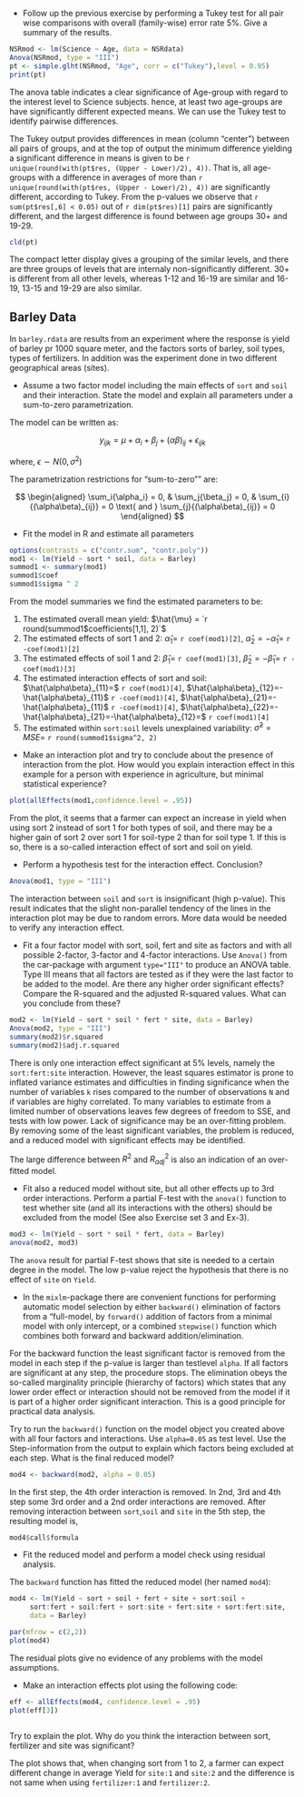 - Follow up the previous exercise by performing a Tukey test for all pair wise comparisons with overall 
(family-wise) error rate 5%. Give a summary of the results.

<div class="ans">

```r
NSRmod <- lm(Science ~ Age, data = NSRdata)
Anova(NSRmod, type = "III")
pt <- simple.glht(NSRmod, "Age", corr = c("Tukey"),level = 0.95)
print(pt)
```

The anova table indicates a clear significance of Age-group with regard to the interest level to Science subjects.
hence, at least two age-groups are have significantly different expected means. We can use the Tukey test to identify pairwise differences. 

The Tukey output provides differences in mean (column "center") between all pairs of groups, and at the top of output the minimum difference yielding a significant difference in means is given to be `r unique(round(with(pt$res, (Upper - Lower)/2), 4))`. That is, all age-groups with a difference in averages of more than `r unique(round(with(pt$res, (Upper - Lower)/2), 4))` are significantly different, according to Tukey. From the p-values we observe that `r sum(pt$res[,6] < 0.05)` out of `r dim(pt$res)[1]` pairs are significantly different, and the largest difference is found between age groups 30+ and 19-29.

```r
cld(pt)
```

The compact letter display gives a grouping of the similar levels, and there are three groups of levels that are internaly non-significantly different. 30+ is different from all other levels, whereas 1-12 and 16-19 are similar and 16-19, 13-15 and 19-29 are also similar.

</div>

## Barley Data

In `barley.rdata` are results from an experiment where the response is yield of barley pr 1000 square meter, and the factors sorts of barley, soil types, types of fertilizers. In addition was the experiment done in two different geographical areas (sites). 

- Assume a two factor model including the main effects of `sort` and `soil` and their interaction. State the model and explain all parameters under a sum-to-zero parametrization.

<div class="ans">

The model can be written as:

$$ y_{ijk} = \mu + \alpha_i + \beta_j + (\alpha\beta)_{ij} + \epsilon_{ijk}$$

where, $\epsilon \sim N(0, \sigma^2)$

The parametrization restrictions for "sum-to-zero"" are:

$$
\begin{aligned} 
\sum_i{\alpha_i} = 0, & \sum_j{\beta_j} = 0, & 
\sum_{i}{(\alpha\beta)_{ij}} = 0  \text{ and }
\sum_{j}{(\alpha\beta)_{ij}} = 0
\end{aligned}
$$

</div>

- Fit the model in R and estimate all parameters

<div class="ans">

```r
options(contrasts = c("contr.sum", "contr.poly"))
mod1 <- lm(Yield ~ sort * soil, data = Barley)
summod1 <- summary(mod1)
summod1$coef
summod1$sigma ^ 2
```

From the model summaries we find the estimated parameters to be:

1. The estimated overall mean yield: $\hat{\mu} = `r round(summod1$coefficients[1,1], 2)`$
2. The estimated effects of sort 1 and 2: $\hat{\alpha}_1=$ `r coef(mod1)[2]`, $\hat{\alpha}_2 = -\hat{\alpha}_1 =$ `r -coef(mod1)[2]`
3. The estimated effects of soil 1 and 2: $\hat{\beta}_1=$ `r coef(mod1)[3]`, $\hat{\beta}_2 = -\hat{\beta}_1 =$ `r -coef(mod1)[3]`
4. The estimated interaction effects of sort and soil: $\hat{\alpha\beta}_{11}=$ `r coef(mod1)[4]`, $\hat{\alpha\beta}_{12}=-\hat{\alpha\beta}_{11}$ `r -coef(mod1)[4]`,
$\hat{\alpha\beta}_{21}=-\hat{\alpha\beta}_{11}$ `r -coef(mod1)[4]`,
$\hat{\alpha\beta}_{22}=-\hat{\alpha\beta}_{21}=-\hat{\alpha\beta}_{12}=$ `r coef(mod1)[4]`
5. The estimated within `sort:soil` levels unexplained variability: $\hat{\sigma}^2=MSE=$ `r round(summod1$sigma^2, 2)`

</div>

- Make an interaction plot and try to conclude about the presence of interaction from the plot. How would you explain interaction effect in this example for a person with experience in agriculture, but minimal statistical experience? 

<div class="ans">

```r
plot(allEffects(mod1,confidence.level = .95))
```

From the plot, it seems that a farmer can expect an increase in yield when using sort 2 instead of sort 1 for both types of soil, and there may be a higher gain of sort 2 over sort 1 for soil-type 2 than for soil type 1. If this is so, there is a so-called interaction effect of sort and soil on yield. </div>

- Perform a hypothesis test for the interaction effect. Conclusion?

<div class="ans">

```r
Anova(mod1, type = "III")
```

The interaction between `soil` and `sort` is insignificant (high p-value). This result indicates that the slight non-parallel tendency of the lines in the interaction plot may be due to random errors. More data would be needed to verify any interaction effect.

</div>


- Fit a four factor model with sort, soil, fert and site as factors and with all possible 2-factor, 3-factor and 4-factor interactions. Use `Anova()` from the car-package with argument `type="III"` to produce an ANOVA table. Type III means that
all factors are tested as if they were the last factor to be added to the model.
Are there any higher order significant effects? Compare the R-squared and the adjusted R-squared values. What can you conclude from these?

<div class="ans">

```r
mod2 <- lm(Yield ~ sort * soil * fert * site, data = Barley)
Anova(mod2, type = "III")
summary(mod2)$r.squared
summary(mod2)$adj.r.squared
```

There is only one interaction effect significant at 5% levels, namely the 
`sort:fert:site` interaction. However, the least squares estimator is prone to inflated variance estimates and difficulties in finding significance when the number of variables `k` rises compared to the number of observations `N` and if variables are highy correlated. To many variables to estimate from a limited number of observations leaves few degrees of freedom to SSE, and tests with low power. Lack of significance may be an over-fitting problem. By removing some of the least significant variables, the problem is reduced, and a reduced model with significant effects may be identified. 

The large difference between $R^2$ and $R_{adj}^2$ is also an indication of an over-fitted model.

</div>

- Fit also a reduced model without site, but all other effects up to 3rd order
interactions. Perform a partial F-test with the `anova()` function to test whether site (and all its interactions with the others) should be excluded from the model (See also Exercise set 3 and Ex-3).

<div class="ans">

```r
mod3 <- lm(Yield ~ sort * soil * fert, data = Barley)
anova(mod2, mod3)
```

The `anova` result for partial F-test shows that site is needed to a certain degree in the model. The low p-value reject the hypothesis that there is no effect of `site` on `Yield`.

</div>
 
- In the `mixlm`-package there are convenient functions for performing automatic model selection by either `backward()` elimination of factors from a "full-model, by
`forward()` addition of factors from a minimal model with only intercept, or a combined `stepwise()` function which combines both forward and backward addition/elimination.

For the backward function the least significant factor is removed from the model in each step if the p-value is larger than testlevel `alpha`. If all factors are significant at any step, the procedure stops. The elimination obeys the so-called marginality principle (hierarchy of factors) which states that any lower order effect or interaction should not be removed from the model if it is part of a higher order significant interaction. This is a good principle for practical data analysis.

Try to run the `backward()` function on the model object you created above with all four factors and interactions. Use `alpha=0.05` as test level. Use the Step-information from the output to explain which factors being excluded at each step. What is the final reduced model?

<div class="ans">

```r
mod4 <- backward(mod2, alpha = 0.05)
```

In the first step, the 4th order interaction is removed. In 2nd, 3rd and 4th step some 3rd order and a 2nd order interactions are removed. After removing interaction between `sort`,`soil` and `site` in the 5th step, the resulting model is,

```r
mod4$call$formula
```

</div>
 
- Fit the reduced model and perform a model check using residual analysis.

<div class="ans">

The `backward` function has fitted the reduced model (her named `mod4`):

```r
mod4 <- lm(Yield ~ sort + soil + fert + site + sort:soil + 
     sort:fert + soil:fert + sort:site + fert:site + sort:fert:site, 
     data = Barley)

par(mfrow = c(2,2))
plot(mod4)
```

The residual plots give no evidence of any problems with the model assumptions.

</div>
 
- Make an interaction effects plot using the following code:

```r
eff <- allEffects(mod4, confidence.level = .95)
plot(eff[3])
```

<div class="ans">

```r
```

</div>

Try to explain the plot. Why do you think the interaction between sort, fertilizer and site was significant?

<div class="ans">

The plot shows that, when changing sort from 1 to 2, a farmer can expect different change in average Yield for `site:1` and `site:2` and the difference is not same when using `fertilizer:1` and `fertilizer:2`.

</div>
